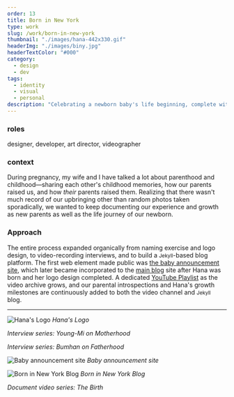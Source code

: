 ```yaml
---
order: 13
title: Born in New York
type: work
slug: /work/born-in-new-york
thumbnail: "./images/hana-442x330.gif"
headerImg: "./images/biny.jpg"
headerTextColor: "#000"
category:
  - design
  - dev
tags:
  - identity
  - visual
  - personal
description: "Celebrating a newborn baby's life beginning, complete with her own logo, blog, photos, and interviews."
---
```



<section class="portfolioDetail">

### roles

designer, developer, art director, videographer

</section>

<section class="portfolioDetail">

### context

During pregnancy, my wife and I have talked a lot about parenthood and childhood—sharing each other's childhood memories, how our parents raised us, and how _their_ parents raised them. Realizing that there wasn't much record of our upbringing other than random photos taken sporadically, we wanted to keep documenting our experience and growth as new parents as well as the life journey of our newborn.

</section>

<section class="portfolioDetail">

### Approach

The entire process expanded organically from naming exercise and logo design, to video-recording interviews, and to build a <small>Jekyll</small>-based blog platform. The first web element made public was [the baby announcement site](https://borninnewyork.net/announcement-2017/en/), which later became incorporated to the [main blog](https://borninnewyork.net/) site after Hana was born and her logo design completed. A dedicated [YouTube Playlist](https://www.youtube.com/playlist?list=PLCtFYoUrd_dDqhjPGje6U1m9cOdXxxwXG) as the video archive grows, and our parental introspections and Hana's growth milestones are continuously added to both the video channel and <small>Jekyll</small> blog.

</section>

<ButtonContainer>
  <SimpleButton
    cta="Launch Site"
    link="https://borninnewyork.net/"
    color="var(--green500)"
  />
  <SimpleButton
    cta="View GitHub Repo"
    link="https://github.com/baadaa/born-in-new-york"
    color="var(--green500)"
  />
</ButtonContainer>

---

![Hana's Logo](./images/hana-442x330.gif)
_Hana's Logo_

<EmbedVideo
  aspectRatioPadding="53.4"
  videoChannel="youtube"
  videoId="Cu4ZyeColoc"
/>

_Interview series: Young-Mi on Motherhood_

<EmbedVideo
  aspectRatioPadding="53.4"
  videoChannel="youtube"
  videoId="d62ZWZirF5g"
/>

_Interview series: Bumhan on Fatherhood_

![Baby announcement site](./images/announcement-2017-big.gif)
_Baby announcement site_

![Born in New York Blog](./images/biny-site-big.gif)
_Born in New York Blog_

<EmbedVideo
  aspectRatioPadding="53.4"
  videoChannel="youtube"
  videoId="PSaQuMJvFNg"
/>

_Document video series: The Birth_
